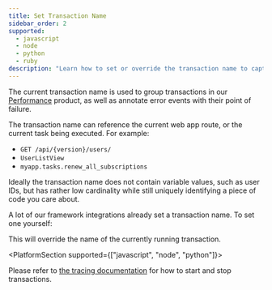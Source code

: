 ```yaml
---
title: Set Transaction Name
sidebar_order: 2
supported:
  - javascript
  - node
  - python
  - ruby
description: "Learn how to set or override the transaction name to capture the user and gain critical pieces of information that construct a unique identity in Sentry."
---
```


The current transaction name is used to group transactions in our
[Performance](/product/performance/) product, as well as annotate error events
with their point of failure.

The transaction name can reference the current web app route, or the current
task being executed. For example:

* `GET /api/{version}/users/`
* `UserListView`
* `myapp.tasks.renew_all_subscriptions`

Ideally the transaction name does not contain variable values, such as user
IDs, but has rather low cardinality while still uniquely identifying a piece of
code you care about.

A lot of our framework integrations already set a transaction name. To set one yourself:

<PlatformContent includePath="set-transaction-name" />

This will override the name of the currently running transaction.

<PlatformSection supported={["javascript", "node", "python"]}>

Please refer to [the tracing documentation](../../performance/) for how to start and stop transactions.

</PlatformSection>
